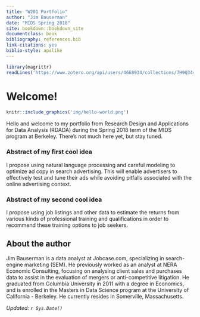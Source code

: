 ```yaml
---
title: "W201 Portfolio"
author: "Jim Bauserman"
date: "MIDS Spring 2018"
site: bookdown::bookdown_site
documentclass: book
bibliography: references.bib
link-citations: yes
biblio-style: apalike
---
```


<!-- This won't be displayed but it will initialize your R session. Add any R libraries you need here. -->
```r
library(magrittr)
readLines('https://www.zotero.org/api/users/4668934/collections/7H9Q3449/items/top?limit=25&format=bibtex&key=z6Fa3Tmi8pcy01atSno11LMk&v=1') %>% writeLines('references.bib')
```


# Welcome! {-}

<!-- You can include images saved within your repo... -->
```r
knitr::include_graphics('img/hello-world.png')
```

Hello and welcome to my portfolio from Research Design and Applications for Data Analysis (RDADA) during the Spring 2018 term of the MIDS program at Berkeley. There's not much here yet, but stay tuned.


### Abstract of my first cool idea {-}

I propose using natural language processing and careful modeling to optimize ad copy in search advertising. This will enable advertisers to effectively test and tune their ads while avoiding pitfalls associated with the online advertising context.

### Abstract of my second cool idea {-}

I propose using job listings and other data to estimate the returns from various kinds of professional training and qualifications in order to recommend these training options to job seekers.

## About the author {-}

Jim Bauserman is a data analyst at Jobcase.com, specializing in search-engine marketing (SEM). He previously worked as an analyst at NERA Economic Consulting, focusing on analysing client sales and purchases data to assist in the evaluation of mergers or anti-competitive litigation. He graduated from Columbia University in 2011 with a degree in Economics, and is enrolled in the Masters in Data Science program at the University of California - Berkeley. He currently resides in Somerville, Massachusetts.

*Updated: `r Sys.Date()`*
